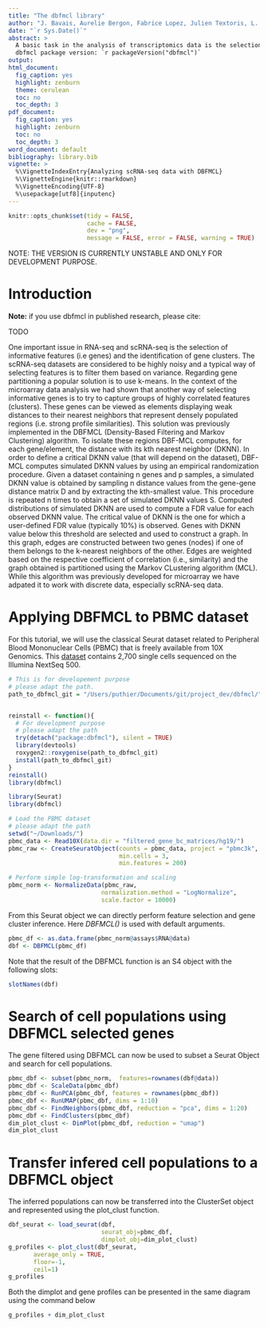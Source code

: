 ```yaml
---
title: "The dbfmcl library"
author: "J. Bavais, Aurelie Bergon, Fabrice Lopez, Julien Textoris, L. Spinelli and D. Puthier"
date: "`r Sys.Date()`"
abstract: >
  A basic task in the analysis of transcriptomics data is the selection of features (genes) and their partitioning to obtain a set of gene clusters that are expected to highlight biological functions, pathways, cell heterogeneity (...). Performing clustering automatically is a daunting task as the number of underlying gene clusters is most generally unknown before starting the analysis. The dbfmcl package is intended to propose a set of functions to infer, in an automated fashion a reasonnable solution to provide, without too much parametrization a first overview of the dataset.
  dbfmcl package version: `r packageVersion("dbfmcl")`
output:
html_document:
  fig_caption: yes
  highlight: zenburn
  theme: cerulean
  toc: no
  toc_depth: 3
pdf_document:
  fig_caption: yes
  highlight: zenburn
  toc: no
  toc_depth: 3
word_document: default
bibliography: library.bib
vignette: >
  %\VignetteIndexEntry{Analyzing scRNA-seq data with DBFMCL}
  %\VignetteEngine{knitr::rmarkdown}
  %\VignetteEncoding{UTF-8}
  %\usepackage[utf8]{inputenc}
---
```


```r
knitr::opts_chunk$set(tidy = FALSE,
                      cache = FALSE,
                      dev = "png",
                      message = FALSE, error = FALSE, warning = TRUE)
```

NOTE: THE VERSION IS CURRENTLY UNSTABLE AND ONLY FOR DEVELOPMENT PURPOSE.


# Introduction

**Note:** if you use dbfmcl in published research, please cite:

TODO

One important issue in RNA-seq and scRNA-seq is the selection of informative features (i.e genes) and the identification of gene clusters. The scRNA-seq datasets are considered to be highly noisy and a typical way of selecting features is to filter them based on variance. Regarding gene partitioning a popular solution is to use k-means. In the context of the microarray data analysis we had shown that another way of selecting informative genes is to try to capture groups of highly correlated features (clusters). These genes can be viewed as elements displaying weak distances to their nearest neighbors that represent densely populated regions  (i.e. strong profile similarities). This solution was previously implemented in the DBFMCL (Density-Based Filtering and Markov Clustering) algorithm. To isolate these regions DBF-MCL computes, for each gene/element, the distance with its kth nearest neighbor (DKNN). In order to define a critical DKNN value (that will depend on the dataset), DBF-MCL computes simulated DKNN values by using an empirical randomization procedure. Given a dataset containing n genes and p samples, a simulated DKNN value is obtained by sampling n distance values from the gene-gene distance matrix D and by extracting the kth-smallest value. This procedure is repeated n times to obtain a set of simulated DKNN values S. Computed distributions of simulated DKNN are used to
compute a FDR value for each observed DKNN value. The critical value of DKNN is the one for which a user-defined FDR value (typically 10%) is observed. Genes with DKNN value below this threshold are selected and used to construct a graph. In this graph, edges are constructed between two genes (nodes) if one of them belongs to the k-nearest neighbors of the other. Edges are weighted based on
the respective coefficient of correlation (i.e., similarity) and the graph obtained is partitioned using the Markov CLustering algorithm (MCL).
While this algorithm was previously developed for microarray we have adpated it to work with discrete data, especially scRNA-seq data.

# Applying DBFMCL to PBMC dataset

For this tutorial, we will use the classical Seurat dataset related to Peripheral Blood Mononuclear Cells (PBMC) that is freely available from 10X Genomics. This [dataset](https://cf.10xgenomics.com/samples/cell/pbmc3k/pbmc3k_filtered_gene_bc_matrices.tar.gz) contains 2,700 single cells sequenced on the Illumina NextSeq 500. 
  
  
```r
# This is for developement purpose
# please adapt the path.
path_to_dbfmcl_git = "/Users/puthier/Documents/git/project_dev/dbfmcl/"


reinstall <- function(){
  # For development purpose
  # please adapt the path
  try(detach("package:dbfmcl"), silent = TRUE)
  library(devtools)
  roxygen2::roxygenise(path_to_dbfmcl_git)
  install(path_to_dbfmcl_git)
}
reinstall()
library(dbfmcl)
```

```r
library(Seurat)
library(dbfmcl)

# Load the PBMC dataset
# please adapt the path
setwd("~/Downloads/")
pbmc_data <- Read10X(data.dir = "filtered_gene_bc_matrices/hg19/")
pbmc_raw <- CreateSeuratObject(counts = pbmc_data, project = "pbmc3k",
                               min.cells = 3, 
                               min.features = 200)

# Perform simple log-transformation and scaling
pbmc_norm <- NormalizeData(pbmc_raw, 
                          normalization.method = "LogNormalize",
                          scale.factor = 10000)


```

From this Seurat object we can directly perform feature selection and gene cluster inference. Here *DBFMCL()* is used with default arguments.

```r
pbmc_df <- as.data.frame(pbmc_norm@assays$RNA@data)
dbf <- DBFMCL(pbmc_df)
```

Note that the result of the DBFMCL function is an S4 object with the following slots:

```r
slotNames(dbf)
```

# Search of cell populations using DBFMCL selected genes

The gene filtered using DBFMCL can now be used to subset a Seurat Object and search for cell populations.

```r
pbmc_dbf <- subset(pbmc_norm,  features=rownames(dbf@data))
pbmc_dbf <- ScaleData(pbmc_dbf)
pbmc_dbf <- RunPCA(pbmc_dbf, features = rownames(pbmc_dbf))
pbmc_dbf <- RunUMAP(pbmc_dbf, dims = 1:10)
pbmc_dbf <- FindNeighbors(pbmc_dbf, reduction = "pca", dims = 1:20)
pbmc_dbf <- FindClusters(pbmc_dbf)
dim_plot_clust <- DimPlot(pbmc_dbf, reduction = "umap")
dim_plot_clust
```

# Transfer infered cell populations to a DBFMCL object

The inferred populations can now be transferred into the ClusterSet object and represented using the plot_clust function.

```r
dbf_seurat <- load_seurat(dbf, 
                          seurat_obj=pbmc_dbf,
                          dimplot_obj=dim_plot_clust)
g_profiles <- plot_clust(dbf_seurat,
       average_only = TRUE,
       floor=-1, 
       ceil=1)
g_profiles
```

Both the dimplot and gene profiles can be presented in the same diagram using the command below

```r
g_profiles + dim_plot_clust
```



